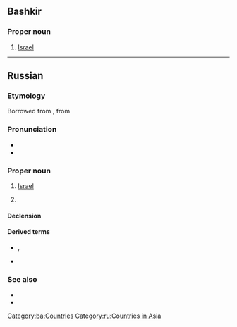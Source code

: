 {{also|Ізраіль|Ізраїль}}
==Bashkir==

===Proper noun===
{{head|ba|proper noun}}

# [[Israel]]

[[Category:ba:Countries]]

----

==Russian==
{{wikipedia|lang=ru}}

===Etymology===
Borrowed from {{bor|ru|grc|Ἰσρᾱήλ||Israel}}, from {{etyl|he|ru}} {{m|he|יִשְׂרָאֵל||Israel|tr=yisra'él}}

===Pronunciation===
* {{ru-IPA|Изра́иль}}
* {{audio|Ru-Израиль.ogg|Audio|lang=ru}}

===Proper noun===
{{ru-proper noun+|Изра́иль|m|a=ia}}

# {{lb|ru|inanimate}} [[Israel]] {{gloss|country}}
# {{lb|ru|animate}} {{given name|male|lang=ru|from=Hebrew|eq=Israel}}

====Declension====
{{ru-noun-table|Изра́иль|m|n=sg|a=ia}}
{{ru-noun-old|Изра́иль|m|n=sg|a=ia}}

====Derived terms====
* {{l|ru|израильтя́нин}}, {{l|ru|израильтя́нка}}
* {{l|ru|изра́ильский}}

===See also===
* {{l|ru|Израи́л|gloss=Israel, person's name}}
* {{l|ru|Исраэ́ль|gloss=Israel, person's name}}

[[Category:ru:Countries in Asia]]
